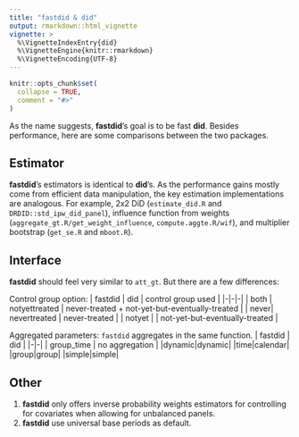 ```yaml
---
title: "fastdid & did"
output: rmarkdown::html_vignette
vignette: >
  %\VignetteIndexEntry{did}
  %\VignetteEngine{knitr::rmarkdown}
  %\VignetteEncoding{UTF-8}
---
```


```r
knitr::opts_chunk$set(
  collapse = TRUE,
  comment = "#>"
)
```

As the name suggests, **fastdid**'s goal is to be fast **did**. Besides performance, here are some comparisons between the two packages.

## Estimator

**fastdid**'s estimators is identical to **did**'s. As the performance gains mostly come from efficient data manipulation, the key estimation implementations are analogous. For example, 2x2 DiD (`estimate_did.R` and `DRDID::std_ipw_did_panel`), influence function from weights (`aggregate_gt.R/get_weight_influence`, `compute.aggte.R/wif`), and multiplier bootstrap (`get_se.R` and `mboot.R`).

## Interface

**fastdid** should feel very similar to `att_gt`. But there are a few differences:

Control group option: 
| fastdid | did | control group used |
|-|-|-|
| both | notyettreated | never-treated + not-yet-but-eventually-treated |
| never| nevertreated  | never-treated |
| notyet | | not-yet-but-eventually-treated |

Aggregated parameters: `fastdid` aggregates in the same function.
| fastdid | did |
|-|-|
| group_time | no aggregation |
|dynamic|dynamic|
|time|calendar|
|group|group|
|simple|simple|

## Other

1. **fastdid** only offers inverse probability weights estimators for controlling for covariates when allowing for unbalanced panels.
2. **fastdid** use universal base periods as default. 